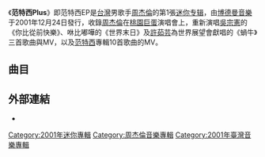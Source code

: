 {{Multiple issues|
{{Notability Unreferenced|time=2020-10-22T20:24:38+00:00}}
{{Onesource|time=2020-10-22T20:24:38+00:00}}
{{Primarysources|time=2020-10-22T20:24:38+00:00}}
}}
{{Infobox album 
| Name        = 范特西Plus
| Type        = ep
| Artist      = [[周杰倫|周杰倫]]
| Cover       = 
| Caption     = 《范特西Plus》封面
| Released    = 2001年12月24日
| Genre       = [[華語流行音樂|華語流行音樂]]
| Length      = 
| Label       =  [[博德曼音樂_(台灣)|博德曼音樂]]              
| Producer    =周杰倫
| Last album  = [[范特西|范特西]]<br />（2001年）
| This album  = '''范特西Plus'''<br />（2001年）
| Next album  = [[八度空間_(專輯)|八度空間]]<br />（2002年）
}}

《'''范特西Plus'''》即范特西EP是[[台灣|台灣]]男歌手[[周杰倫|周杰倫]]的第1張[[迷你专辑|迷你专辑]]，由[[博德曼音樂_(台灣)|博德曼音樂]]于2001年12月24日發行，收錄[[周杰倫|周杰倫]]在[[桃園巨蛋|桃園巨蛋]]演唱會上，重新演唱[[吳宗憲|吳宗憲]]的《你比從前快樂》、咻比嘟嘩的《世界末日》及[[許茹芸|許茹芸]]為世界展望會獻唱的《蝸牛》三首歌曲與MV，以及[[范特西|范特西]]專輯10首歌曲的MV。

== 曲目 ==
{{Tracklist
| headline = CD
| total_length = 
| all_producer = 周杰倫
| all_music =  周杰倫

| lyrics_credits = yes
| arranger_credits = yes

| title1 = 蝸牛
| lyrics1 = [[周杰倫|周杰倫]]
| arranger1 = 
| length1 = 

| title2 = 你比從前快樂
| lyrics2 = [[方文山|方文山]]
| arranger2 = 
| length2 = 

| title3 = 世界末日
| lyrics3 = [[周杰倫|周杰倫]]
| arranger3 = 
| length3 = 
}}
{{Tracklist
| headline = DVD

| title1 =愛在西-{}-元前
| note1 = 音乐影片

| title2 =爸 我回來了
| note2 = 音乐影片

| title3 =簡單愛
| note3 = 音乐影片

| title4 =忍者
| note4 = 音乐影片

| title5 =開不了口
| note5 = 音乐影片

| title6 =上海一九四三
| note6 = 音乐影片

| title7 =對不起
| note7 = 音乐影片

| title8 =威廉古堡
| note8 = 音乐影片

| title9 =雙截棍
| note9 = 音乐影片

| title10 =安靜
| note10 = 音乐影片

| title11 =蝸牛
| note11 = 音乐影片

| title12 =你比從前快樂
| note12 = 音乐影片

| title13 =世界末日
| note13 = 音乐影片
}}

==外部連結==
*{{cite web|title=FANTASY PLUS EP|url=http://www.jvrmusic.com.tw/artist/work-album_full.asp?id=37&artistid=1|publisher=杰威爾音樂|language=zh-tw|access-date=2013-08-01|archive-url=https://web.archive.org/web/20160304221704/http://www.jvrmusic.com.tw/artist/work-album_full.asp?id=37&artistid=1|archive-date=2016-03-04|dead-url=yes}}
{{周杰倫}}

[[Category:2001年迷你專輯|Category:2001年迷你專輯]]
[[Category:周杰倫音樂專輯|Category:周杰倫音樂專輯]]
[[Category:2001年臺灣音樂專輯|Category:2001年臺灣音樂專輯]]